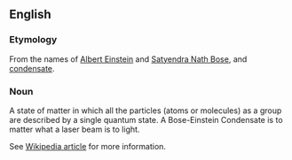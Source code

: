 ==English==

===Etymology===
From the names of [[w:Albert_Einstein|Albert Einstein]] and [[w:Satyendra_Nath_Bose|Satyendra Nath Bose]], and [[condensate]].

===Noun===
A state of matter in which all the particles (atoms or molecules) as a group are described by a single quantum state.  A Bose-Einstein Condensate is to matter what a laser beam is to light.

See [[w:Bose-Einstein_condensate|Wikipedia article]] for more information.